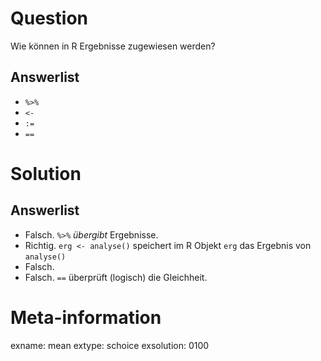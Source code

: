Question
========

Wie können in R Ergebnisse zugewiesen werden?

Answerlist
----------
* `%>%`
* `<-`
* `:=`
* `==`

Solution
========

Answerlist
----------
* Falsch. `%>%` *übergibt* Ergebnisse.
* Richtig. `erg <- analyse()` speichert im R Objekt `erg` das Ergebnis von `analyse()`
* Falsch. 
* Falsch. `==` überprüft (logisch) die Gleichheit.

Meta-information
================
exname: mean
extype: schoice
exsolution: 0100